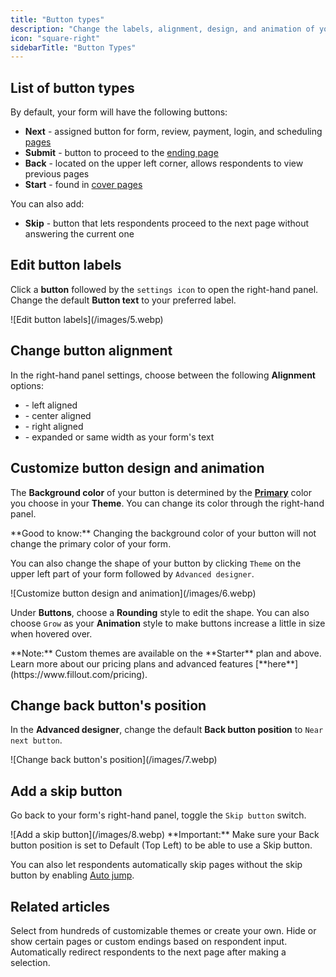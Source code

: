 ```yaml
---
title: "Button types"
description: "Change the labels, alignment, design, and animation of your form's next, submit, and start buttons. Add a skip button and edit the position of your back button."
icon: "square-right"
sidebarTitle: "Button Types"
---
```


## List of button types

By default, your form will have the following buttons:

- **Next**  - assigned button for form, review, payment, login, and scheduling [pages](/page-types)
- **Submit** - button to proceed to the [ending page](/ending-page)
- **Back**  - located on the upper left corner, allows respondents to view previous pages
- **Start** - found in [cover pages](/cover-page)

You can also add:

- **Skip** - button that lets respondents proceed to the next page without answering the current one

## Edit button labels

Click a **button** followed by the `settings icon` to open the right-hand panel. Change the default **Button text** to your preferred label.

<Frame>
  ![Edit button labels](/images/5.webp)
</Frame>

## Change button alignment

In the right-hand panel settings, choose between the following **Alignment** options:

- <Icon icon="arrow-left" /> - left aligned
- <Icon icon="arrow-right" /><Icon icon="pipe" /> <Icon icon="arrow-left" /> - center aligned
- <Icon icon="arrow-right" /> - right aligned
- <Icon icon="arrow-left" /> <Icon icon="pipe" /><Icon icon="arrow-right" /> - expanded or same width as your form's text

## Customize button design and animation

The **Background color** of your button is determined by the [**Primary**](/themes) color you choose in your **Theme**. You can change its color through the right-hand panel.

<Check>
  **Good to know:** Changing the background color of your button will not change the primary color of your form.
</Check>

You can also change the shape of your button by clicking `Theme` on the upper left part of your form followed by `Advanced designer`.

<Frame style={{ width: '240px' , height: '474px' }}>
  ![Customize button design and animation](/images/6.webp)
</Frame>

Under **Buttons**, choose a **Rounding** style to edit the shape. You can also choose `Grow` as your **Animation** style to make buttons increase a little in size when hovered over.

<Note>
  **Note:** Custom themes are available on the **Starter** plan and above. Learn more about our pricing plans and advanced features [**here**](https://www.fillout.com/pricing).
</Note>

## Change back button's position

In the **Advanced designer**, change the default **Back button position** to `Near next button`.

<Frame style={{ width: '624px' , height: '206px' }}>
![Change back button's position](/images/7.webp)
</Frame>

## Add a skip button

Go back to your form's right-hand panel, toggle the `Skip button` switch.

<Frame style={{ width: '624px' , height: '206px' }}>
![Add a skip button](/images/8.webp)
</Frame>

<Check>
  **Important:** Make sure your Back button position is set to Default (Top Left) to be able to use a Skip button.
</Check>

You can also let respondents automatically skip pages without the skip button by enabling [Auto jump](/auto-jump).

## **Related articles**

<CardGroup cols={3}>
  <Card title="Themes" icon="palette" iconType="regular" color="#FFC738" href="/themes">
    Select from hundreds of customizable themes or create your own.
  </Card>
  <Card title="Page logic" icon="diagram-project" iconType="regular" color="#FFC738" href="/page-logic">
    Hide or show certain pages or custom endings based on respondent input.
  </Card>
  <Card title="Auto jump" icon="rabbit" iconType="regular" color="#FFC738" href="/auto-jump">
    Automatically redirect respondents to the next page after making a selection.
  </Card>
</CardGroup>

